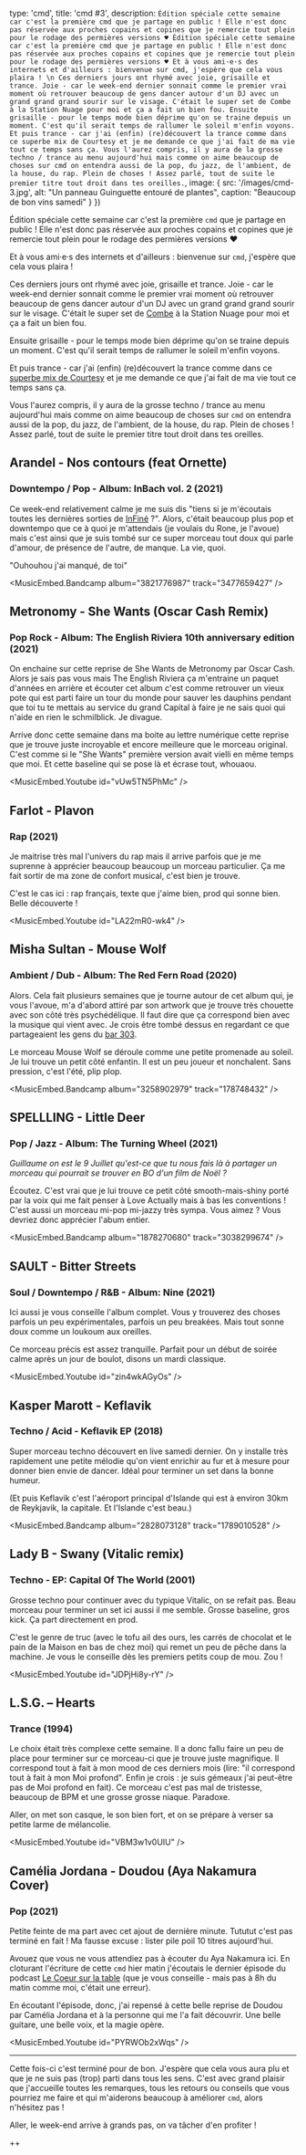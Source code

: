 

  type: 'cmd',
  title: 'cmd #3',
  description: `
Édition spéciale cette semaine car c'est la première cmd que je partage en
public ! Elle n'est donc pas réservée aux proches copains et copines que je
remercie tout plein pour le rodage des permières versions ♥
Édition spéciale cette semaine car c'est la première cmd que je partage en
public ! Elle n'est donc pas réservée aux proches copains et copines que je
remercie tout plein pour le rodage des permières versions ♥
Et à vous ami·e·s des internets et d'ailleurs : bienvenue sur cmd, j'espère que
cela vous plaira ! \n
Ces derniers jours ont rhymé avec joie, grisaille et trance. Joie - car le
week-end dernier sonnait comme le premier vrai moment où retrouver beaucoup de
gens dancer autour d'un DJ avec un grand grand grand sourir sur le visage.
C'était le super set de Combe à la Station Nuage pour moi et ça a fait un bien fou.
Ensuite grisaille - pour le temps mode bien déprime qu'on se traine depuis un
moment. C'est qu'il serait temps de rallumer le soleil m'enfin voyons.
Et puis trance - car j'ai (enfin) (re)découvert la trance comme dans ce
superbe mix de Courtesy et je me demande ce que j'ai fait de ma vie tout ce temps sans ça.
Vous l'aurez compris, il y aura de la grosse techno / trance au menu aujourd'hui
mais comme on aime beaucoup de choses sur cmd on entendra aussi de la pop, du
jazz, de l'ambient, de la house, du rap. Plein de choses ! Assez parlé, tout de
suite le premier titre tout droit dans tes oreilles.
`,
  image: {
    src: '/images/cmd-3.jpg',
    alt: "Un panneau Guinguette entouré de plantes",
    caption: "Beaucoup de bon vins samedi"
  }
}) 

Édition spéciale cette semaine car c'est la première `cmd` que je partage en
public ! Elle n'est donc pas réservée aux proches copains et copines que je
remercie tout plein pour le rodage des permières versions ♥

Et à vous ami·e·s des internets et d'ailleurs : bienvenue sur `cmd`, j'espère que
cela vous plaira !

Ces derniers jours ont rhymé avec joie, grisaille et trance. Joie - car le
week-end dernier sonnait comme le premier vrai moment où retrouver beaucoup de
gens dancer autour d'un DJ avec un grand grand grand sourir sur le visage.
C'était le super set de [Combe](https://www.facebook.com/djCombe) à la Station
Nuage pour moi et ça a fait un bien fou.

Ensuite grisaille - pour le temps mode bien déprime qu'on se traine depuis un
moment. C'est qu'il serait temps de rallumer le soleil m'enfin voyons.

Et puis trance - car j'ai (enfin) (re)découvert la trance comme dans ce
[superbe mix de Courtesy](https://www.youtube.com/watch?v=yEgV-alFoIU) et je me
demande ce que j'ai fait de ma vie tout ce temps sans ça.

Vous l'aurez compris, il y aura de la grosse techno / trance au menu aujourd'hui
mais comme on aime beaucoup de choses sur `cmd` on entendra aussi de la pop, du
jazz, de l'ambient, de la house, du rap. Plein de choses ! Assez parlé, tout de
suite le premier titre tout droit dans tes oreilles.


## Arandel - Nos contours (feat Ornette)
### Downtempo / Pop - Album: InBach vol. 2 (2021)

Ce week-end relativement calme je me suis dis "tiens si je m'écoutais toutes les
dernières sorties de [InFiné](https://infine-rec.bandcamp.com/artists) ?".
Alors, c'était beaucoup plus pop et downtempo que ce à quoi je m'attendais (je
voulais du Rone, je l'avoue) mais c'est ainsi que je suis tombé sur ce super
morceau tout doux qui parle d'amour, de présence de l'autre, de manque. La vie,
quoi.

"Ouhouhou j'ai manqué, de toi"

<MusicEmbed.Bandcamp album="3821776987" track="3477659427" />


## Metronomy - She Wants (Oscar Cash Remix)
### Pop Rock - Album: The English Riviera 10th anniversary edition (2021)

On enchaine sur cette reprise de She Wants de Metronomy par Oscar Cash. Alors
je sais pas vous mais The English Riviera ça m'entraine un paquet d'années en
arrière et écouter cet album c'est comme retrouver un vieux pote qui est
parti faire un tour du monde pour sauver les dauphins pendant que toi tu te
mettais au service du grand Capital à faire je ne sais quoi qui n'aide en rien
le schmilblick. Je divague.

Arrive donc cette semaine dans ma boite au lettre numérique cette reprise que je
trouve juste incroyable et encore meilleure que le morceau original. C'est comme
si le "She Wants" première version avait vielli en même temps que moi.
Et cette baseline qui se pose là et écrase tout, whouaou.

<MusicEmbed.Youtube id="vUw5TN5PhMc" />


## Farlot - Plavon 
### Rap (2021)

Je maitrise très mal l'univers du rap mais il arrive parfois que je me suprenne
à apprécier beaucoup beaucoup un morceau particulier. Ça me fait sortir de ma
zone de confort musical, c'est bien je trouve.

C'est le cas ici : rap français, texte que j'aime bien, prod qui sonne bien.
Belle découverte !

<MusicEmbed.Youtube id="LA22mR0-wk4" />


## Misha Sultan - Mouse Wolf
### Ambient / Dub - Album: The Red Fern Road (2020)

Alors. Cela fait plusieurs semaines que je tourne autour de cet album qui, je
vous l'avoue, m'a d'abord attiré par son artwork que je trouve très chouette
avec son côté très psychédélique. Il faut dire que ça correspond bien avec la
musique qui vient avec. Je crois être tombé dessus en regardant ce que
partageaient les gens du [bar 303](https://www.instagram.com/bar303nantes/).

Le morceau Mouse Wolf se déroule comme une petite promenade au soleil. Je lui
trouve un petit côté enfantin. Il est  un peu joueur et nonchalent. Sans
pression, c'est l'été, plip plop.

<MusicEmbed.Bandcamp album="3258902979" track="178748432" />


## SPELLLING - Little Deer
### Pop / Jazz - Album: The Turning Wheel (2021)

*Guillaume on est le 9 Juillet qu'est-ce que tu nous fais là à partager un
morceau qui pourrait se trouver en BO d'un film de Noël ?*

Écoutez. C'est vrai que je lui trouve ce petit côté smooth-mais-shiny porté par
la voix qui me fait penser à Love Actually mais à bas les conventions ! C'est
aussi un morceau mi-pop mi-jazzy très sympa. Vous aimez ? Vous devriez donc
apprécier l'abum entier.

<MusicEmbed.Bandcamp album="1878270680" track="3038299674" />


## SAULT - Bitter Streets
### Soul / Downtempo / R&B - Album: Nine (2021)

Ici aussi je vous conseille l'album complet. Vous y trouverez des choses
parfois un peu expérimentales, parfois un peu breakées. Mais tout
sonne doux comme un loukoum aux oreilles. 

Ce morceau précis est assez tranquille. Parfait pour un début de soirée calme
après un jour de boulot, disons un mardi classique.

<MusicEmbed.Youtube id="zin4wkAGyOs" />


## Kasper Marott - Keflavik
### Techno / Acid - Keflavik EP (2018)

Super morceau techno découvert en live samedi dernier. On y installe très
rapidement une petite mélodie qu'on vient enrichir au fur et à mesure pour
donner bien envie de dancer. Idéal pour terminer un set dans la bonne humeur.

(Et puis Keflavik c'est l'aéroport principal d'Islande qui est à environ 30km de
Reykjavik, la capitale. Et l'Islande c'est beau.)

<MusicEmbed.Bandcamp album="2828073128" track="1789010528" />


## Lady B - Swany (Vitalic remix)
### Techno - EP: Capital Of The World (2001)

Grosse techno pour continuer avec du typique Vitalic, on se refait pas. Beau
morceau pour terminer un set ici aussi il me semble. Grosse baseline, gros
kick. Ça part directement en prod.

C'est le genre de truc (avec le tofu ail des ours, les carrés de chocolat et le
pain de la Maison en bas de chez moi) qui remet un peu de pêche dans la machine.
Je vous le conseille dès les premiers petits coup de mou. Zou !

<MusicEmbed.Youtube id="JDPjHi8y-rY" />


## L.S.G. – Hearts
### Trance (1994)

Le choix était très complexe cette semaine.
Il a donc fallu faire un peu de place pour terminer sur ce morceau-ci que je
trouve juste magnifique.
Il correspond tout à fait à mon mood de ces derniers mois (lire: 
"il correspond tout à fait à mon Moi profond". Enfin je crois : je suis gémeaux 
j'ai peut-être pas de Moi profond en fait). Ce morceau c'est pas mal de
tristesse, beaucoup de BPM et une grosse grosse niaque. Paradoxe.

Aller, on met son casque, le son bien fort, et on se prépare à verser sa petite
larme de mélancolie.

<MusicEmbed.Youtube id="VBM3w1v0UIU" />


## Camélia Jordana - Doudou (Aya Nakamura Cover)
### Pop (2021)

Petite feinte de ma part avec cet ajout de dernière minute. Tututut c'est pas
terminé en fait ! Ma fausse excuse : lister pile poil 10 titres aujourd'hui.

Avouez que vous ne vous attendiez pas à écouter du Aya Nakamura ici. En
cloturant l'écriture de cette `cmd` hier matin j'écoutais le dernier épisode du
podcast [Le Coeur sur la table](https://www.binge.audio/podcast/le-coeur-sur-la-table)
(que je vous conseille - mais pas à 8h du matin comme moi, c'était une erreur).

En écoutant l'épisode, donc, j'ai repensé à cette belle reprise de Doudou par
Camélia Jordana et à la personne qui me l'a fait découvrir. Une belle guitare,
une belle voix, et la magie opère.

<MusicEmbed.Youtube id="PYRWOb2xWqs" />


---


Cette fois-ci c'est terminé pour de bon. J'espère que cela vous aura plu et que
je ne suis pas (trop) parti dans tous les sens. C'est avec grand plaisir
que j'accueille toutes les remarques, tous les retours ou conseils que vous 
pourriez me faire et qui m'aiderons beaucoup à améliorer `cmd`, alors n'hésitez
pas !

Aller, le week-end arrive à grands pas, on va tâcher d'en profiter !

++

